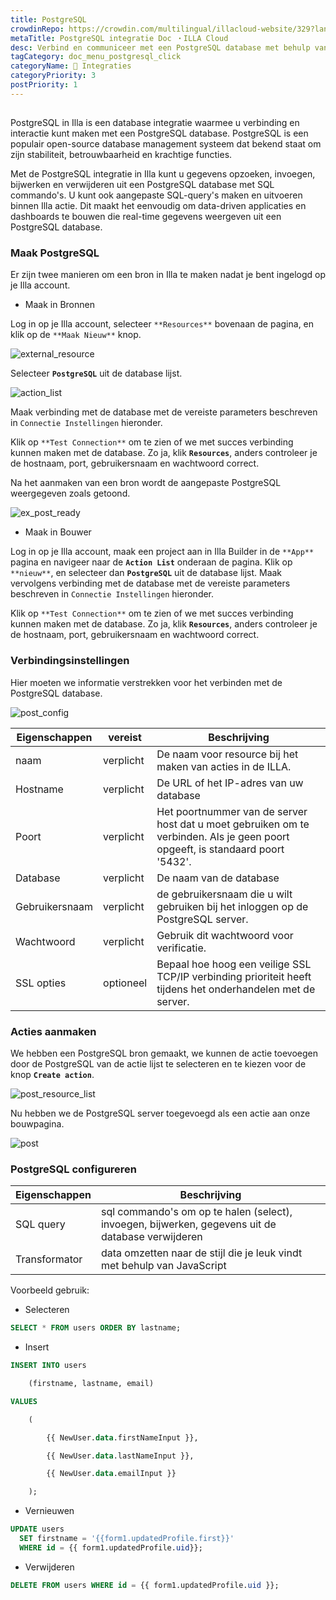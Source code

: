 ```yaml
---
title: PostgreSQL
crowdinRepo: https://crowdin.com/multilingual/illacloud-website/329?languages=nl&filter=basic&value=0
metaTitle: PostgreSQL integratie Doc ・ILLA Cloud
desc: Verbind en communiceer met een PostgreSQL database met behulp van ILLA Cloud. Maak apps die gegevens kunnen opzoeken, bewerken en visualiseren. Automatiseren en optimaliseren van data workflows.
tagCategory: doc_menu_postgresql_click
categoryName: 🔨 Integraties
categoryPriority: 3
postPriority: 1
---
```


## <h2 hidden>Wat is PostgreSQL?</h2>

PostgreSQL in Illa is een database integratie waarmee u verbinding en interactie kunt maken met een PostgreSQL database. PostgreSQL is een populair open-source database management systeem dat bekend staat om zijn stabiliteit, betrouwbaarheid en krachtige functies.

Met de PostgreSQL integratie in Illa kunt u gegevens opzoeken, invoegen, bijwerken en verwijderen uit een PostgreSQL database met SQL commando's. U kunt ook aangepaste SQL-query's maken en uitvoeren binnen Illa actie. Dit maakt het eenvoudig om data-driven applicaties en dashboards te bouwen die real-time gegevens weergeven uit een PostgreSQL database.

### Maak PostgreSQL

Er zijn twee manieren om een bron in Illa te maken nadat je bent ingelogd op je Illa account.

-   Maak in Bronnen

Log in op je Illa account, selecteer `**Resources**` bovenaan de pagina, en klik op de `**Maak Nieuw**` knop.

![external_resource](https://cdn.illacloud.com/official-website/img/docs/external_resource.png)

Selecteer **`PostgreSQL`** uit de database lijst.

![action_list](https://cdn.illacloud.com/official-website/img/docs/action_list.png)

Maak verbinding met de database met de vereiste parameters beschreven in `Connectie Instellingen` hieronder.

Klik op `**Test Connection**` om te zien of we met succes verbinding kunnen maken met de database. Zo ja, klik **`Resources`**, anders controleer je de hostnaam, port, gebruikersnaam en wachtwoord correct.

Na het aanmaken van een bron wordt de aangepaste PostgreSQL weergegeven zoals getoond.

![ex_post_ready](https://cdn.illacloud.com/official-website/img/docs/ex_post_ready.png)

-   Maak in Bouwer

Log in op je Illa account, maak een project aan in Illa Builder in de `**App**` pagina en navigeer naar de **`Action List`** onderaan de pagina. Klik op `**nieuw**`, en selecteer dan **`PostgreSQL`** uit de database lijst. Maak vervolgens verbinding met de database met de vereiste parameters beschreven in `Connectie Instellingen` hieronder.

Klik op `**Test Connection**` om te zien of we met succes verbinding kunnen maken met de database. Zo ja, klik **`Resources`**, anders controleer je de hostnaam, port, gebruikersnaam en wachtwoord correct.

### Verbindingsinstellingen

Hier moeten we informatie verstrekken voor het verbinden met de PostgreSQL database.

![post_config](https://cdn.illacloud.com/official-website/img/docs/post_config.png)

| Eigenschappen     | vereist   | Beschrijving                                                                                                                   |
| ----------------- | --------- | ------------------------------------------------------------------------------------------------------------------------------ |
| naam              | verplicht | De naam voor resource bij het maken van acties in de ILLA.                                                                     |
| Hostname          | verplicht | De URL of het IP-adres van uw database                                                                                         |
| Poort             | verplicht | Het poortnummer van de server host dat u moet gebruiken om te verbinden. Als je geen poort opgeeft, is standaard poort '5432'. |
| Database          | verplicht | De naam van de database                                                                                                        |
| Gebruikersnaam    | verplicht | de gebruikersnaam die u wilt gebruiken bij het inloggen op de PostgreSQL server.                                               |
| Wachtwoord        | verplicht | Gebruik dit wachtwoord voor verificatie.                                                                                       |
| SSL opties        | optioneel | Bepaal hoe hoog een veilige SSL TCP/IP verbinding prioriteit heeft tijdens het onderhandelen met de server.                    |

### Acties aanmaken

We hebben een PostgreSQL bron gemaakt, we kunnen de actie toevoegen door de PostgreSQL van de actie lijst te selecteren en te kiezen voor de knop **`Create action`**.

![post_resource_list](https://cdn.illacloud.com/official-website/img/docs/post_resource_list.png)

Nu hebben we de PostgreSQL server toegevoegd als een actie aan onze bouwpagina.

![post](https://cdn.illacloud.com/official-website/img/docs/post.png)

### PostgreSQL configureren

| Eigenschappen  | Beschrijving                                                                                      |
| -------------- | ------------------------------------------------------------------------------------------------- |
| SQL query      | sql commando's om op te halen (select), invoegen, bijwerken, gegevens uit de database verwijderen |
| Transformator  | data omzetten naar de stijl die je leuk vindt met behulp van JavaScript                           |

Voorbeeld gebruik:

-   Selecteren

```sql
SELECT * FROM users ORDER BY lastname;
```

-   Insert

```sql
INSERT INTO users

	(firstname, lastname, email)

VALUES

	(

		{{ NewUser.data.firstNameInput }},

		{{ NewUser.data.lastNameInput }},

		{{ NewUser.data.emailInput }}

	);
```

-   Vernieuwen

```sql
UPDATE users
  SET firstname = '{{form1.updatedProfile.first}}'
  WHERE id = {{ form1.updatedProfile.uid}};
```

-   Verwijderen

```sql
DELETE FROM users WHERE id = {{ form1.updatedProfile.uid }};
```
